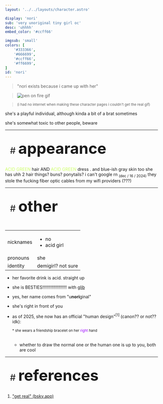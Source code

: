 ```yaml
---
layout: '../../layouts/character.astro'

display: 'nori'
sub: 'very unoriginal tiny girl oc'
desc: 'uhhhh'
embed_color: '#ccff66'

imgsub: 'small'
colors: [
    '#333366',
    '#666699',
    '#ccff66',
    '#ff6699',
]
id: 'nori'
---
```


<style>{`
    :root {
        --header-color: #003;
        --header-logo-color-1: #ffc;
        --header-logo-color-2: #cf6;

        --col-bright: #ffc;
        --col-light: #6c9;
        --col-main: #cf6;
        --col-dim: #09a;
        --col-dark: #039;

        --col-bg: #036;
        --col-char-bg: #f69;

        --col-link: #cf6;
        --col-link-hover: #ffc
    }    

    td {
        background-color: var(--col-main);
        color: var(--col-dim);
    }

    td.name {
        background-color: var(--col-dark);
        color: var(--col-main);
        box-shadow: unset;
        align-content: start;
    }

    li::marker {
        color: var(--col-dim);  
    }
`}</style>

> "nori exists because i came up with her"

> ![pen on fire gif](/images/pen-on-fire.gif)

> <sup>(i had no internet when making these character pages i couldn't get the real gif)</sup>


she's a playful individual, although kinda a bit of a brat sometimes

she's somewhat toxic to other people, beware

<hr />
<section id="appearance" style="text-align: left">

<div style="background-color: var(--col-main); padding: 16px; border-radius: 15px; width: fit-content;">
<a style="text-decoration: none;" href="#appearance">
<span style="font-size: 30px; color: var(--col-light)">#&nbsp;</span><span style="font-weight: bolder; font-size: 50px; margin: 0; margin-top: 30px; color: var(--col-dim)">appearance</span>
</a>
</div>

<span style="color: #cf6">ACID GREEN</span> hair AND <span style="color: #cf6">ACID GREEN</span> dress .    and blue-ish gray skin too
she has uhh 2 hair things? buns? ponytails? i can't google rn <sub style="color: var(--col-dim)">(dec / 16 / 2024)</sub> they stole the fucking fiber optic cables from my wifi providers (???)
</section>

<hr />
<section id="other" style="text-align: left">

<div style="background-color: var(--col-main); padding: 16px; border-radius: 15px; width: fit-content;">
<a style="text-decoration: none;" href="#other">
<span style="font-size: 30px; color: var(--col-light)">#&nbsp;</span><span style="font-weight: bolder; font-size: 50px; margin: 0; margin-top: 30px; color: var(--col-dim)">other</span>
</a>
</div>

<br/>
<table>

<tr>
    <td class="name">nicknames</td>
    <td>

- no
- acid girl

</td>
</tr>

<tr>
    <td class="name">pronouns</td>
    <td>she</td>
</tr>
<tr>
    <td class="name">identity</td>
    <td>demigirl? not sure</td>
</tr>

</table>

- her favorite drink is acid. straight up

- she is BESTIES!!!!!!!!!!!!!!!!!!!! with [glib](/characters/glib)

- yes, her name comes from "u**nori**ginal"

- she's right in front of you

- as of 2025, she now has an official "human design"<sup><a style="text-decoration: none;" href="#references">[1]</a></sup> (canon?? or not?? idk):
    <div style="--col-char-bg: #90f;"><CharSheet character="nori" sheetid="sheet-human" data='imgsub: "what ???", colors: [
    "#333366",
    "#666699",
    "#9999ff",
    "#e3ffff",
    "#ccff66",
    "#669999",
    "#ff6699",
    "#ffcc99",
    "#bf6570",
    "#af5a74",
    "#a64a66"]'/></div>
    
    <sub style="color: var(--col-main);">* she wears a friendship bracelet on her <span style="color: #90f;">right</span> hand</sub>
    <br/><br/>
    - whether to draw the normal one or the human one is up to you, both are cool

</section>
<hr/>
<section id="references" style="text-align: left">

<div style="background-color: var(--col-main); padding: 16px; border-radius: 15px; width: fit-content;">
<a style="text-decoration: none;" href="#references">
<span style="font-size: 30px; color: var(--col-light)">#&nbsp;</span><span style="font-weight: bolder; font-size: 50px; margin: 0; margin-top: 30px; color: var(--col-dim)">references</span>
</a>
</div>

<ol>
<li>

["get real" (bsky.app)](https://bsky.app/profile/betpowo.skruyo.dev/post/3lfzuv2omgs2a)

</li>
</ol>
</section>